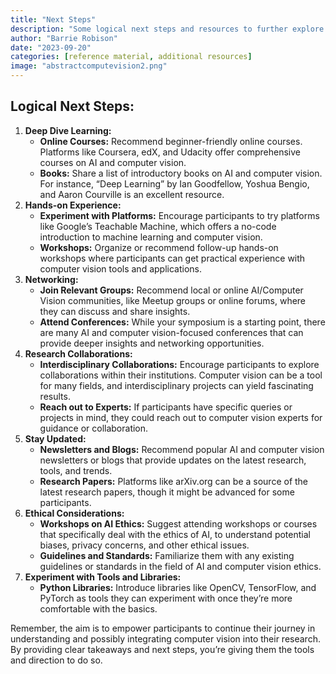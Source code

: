 ```yaml
---
title: "Next Steps"
description: "Some logical next steps and resources to further explore."
author: "Barrie Robison"
date: "2023-09-20"
categories: [reference material, additional resources]
image: "abstractcomputevision2.png"
---
```



## Logical Next Steps:

1. **Deep Dive Learning:**
   - **Online Courses:** Recommend beginner-friendly online courses. Platforms like Coursera, edX, and Udacity offer comprehensive courses on AI and computer vision.
   - **Books:** Share a list of introductory books on AI and computer vision. For instance, "Deep Learning" by Ian Goodfellow, Yoshua Bengio, and Aaron Courville is an excellent resource.

2. **Hands-on Experience:**
   - **Experiment with Platforms:** Encourage participants to try platforms like Google's Teachable Machine, which offers a no-code introduction to machine learning and computer vision.
   - **Workshops:** Organize or recommend follow-up hands-on workshops where participants can get practical experience with computer vision tools and applications.

3. **Networking:**
   - **Join Relevant Groups:** Recommend local or online AI/Computer Vision communities, like Meetup groups or online forums, where they can discuss and share insights.
   - **Attend Conferences:** While your symposium is a starting point, there are many AI and computer vision-focused conferences that can provide deeper insights and networking opportunities.

4. **Research Collaborations:**
   - **Interdisciplinary Collaborations:** Encourage participants to explore collaborations within their institutions. Computer vision can be a tool for many fields, and interdisciplinary projects can yield fascinating results.
   - **Reach out to Experts:** If participants have specific queries or projects in mind, they could reach out to computer vision experts for guidance or collaboration.

5. **Stay Updated:**
   - **Newsletters and Blogs:** Recommend popular AI and computer vision newsletters or blogs that provide updates on the latest research, tools, and trends.
   - **Research Papers:** Platforms like arXiv.org can be a source of the latest research papers, though it might be advanced for some participants.

6. **Ethical Considerations:**
   - **Workshops on AI Ethics:** Suggest attending workshops or courses that specifically deal with the ethics of AI, to understand potential biases, privacy concerns, and other ethical issues.
   - **Guidelines and Standards:** Familiarize them with any existing guidelines or standards in the field of AI and computer vision ethics.

7. **Experiment with Tools and Libraries:**
   - **Python Libraries:** Introduce libraries like OpenCV, TensorFlow, and PyTorch as tools they can experiment with once they're more comfortable with the basics.

Remember, the aim is to empower participants to continue their journey in understanding and possibly integrating computer vision into their research. By providing clear takeaways and next steps, you're giving them the tools and direction to do so.
